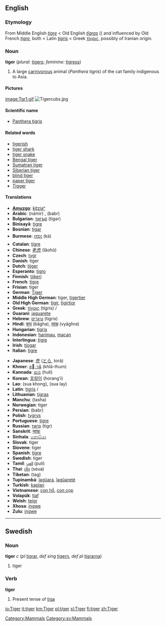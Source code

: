 ==English==
[[Category:Mammals]]
{{wikipedia}}
===Etymology===
From Middle English ''[[tigre]]'' < Old English ''[[tigras|tīgras]]'' ({{p}}) and influenced by Old French ''[[tigre]]'', both < Latin ''[[tigris]]'' < Greek [[τίγρις]], possibly of Iranian origin.

===Noun===
'''tiger''' (''plural:'' [[tigers]]; ''feminine:'' [[tigress]])

#A large [[carnivorous]] animal (''Panthera tigris'') of the cat family indigenous to Asia.

====Pictures====
[[image:Tgr1.gif]]      [[Image:Tigercubs.jpg]]

====Scientific name====
*[[Panthera tigris]]

====Related words====
*[[tigerish]]
*[[tiger shark]]
*[[tiger snake]]
*[[Bengal tiger]]
*[[Sumatran tiger]]
*[[Siberian tiger]]
*[[blind tiger]]
*[[paper tiger]]
*[[Tigger]]

====Translations====
{{top}}
*'''[[Amuzgo]]''': [[kítziaⁿ]]
*'''Arabic''': {{ARchar|[[نمر|نَمِرٌ]]}} (námir) {{m}}, {{ARchar|[[ببر|بَبرٌ]]}} (babr) {{m}}
*'''Bulgarian''': [[тигър]] (tigər) {{m}}
*'''Binisayâ''': [[tigre]]
*'''Bosnian''': [[tigar]]
*'''Burmese''': [[ကား]] (kà)
*'''Catalan''': [[tigre]] {{m}}
*'''Chinese''': [[老虎]] (lǎohǔ)
*'''Czech''': [[tygr]] {{m}}
*'''Danish''': tiger
*'''Dutch''': [[tijger]] {{m}}
*'''Esperanto''': [[tigro]]
*'''Finnish''': [[tiikeri]]
*'''French''': [[tigre]] {{m}}
*'''Frisian''': tiger
*'''German''': [[Tiger]] {{m}}
*'''Middle High German''': tiger, [[tigertier]]
*'''Old High German''': [[tigir]], [[tigirtior]]
*'''Greek''': [[τίγρις]] (tígris) {{m}}/{{f}}
*'''Guaraní''': [[jaguarete]]
*'''Hebrew''': [[טיגריס]] (tigris) {{m}}
*'''Hindi''': [[बाघ]] (bāgha), [[व्याघ्र]] (vyāghra)
*'''Hungarian''': [[tigris]]
*'''Indonesian''': [[harimau]], [[macan]]
*'''Interlingua''': [[tigre]]
*'''Irish''': [[tíogar]] {{m}}
*'''Italian''': [[tigre]] {{m}}
{{mid}}
*'''Japanese''': [[虎]] ([[とら]], torá)
*'''Khmer''': [[ខាធំ]] (khlā-thum)
*'''Kannada''': [[ಹುಲಿ]] (huli)
*'''Korean''': [[호랑이]] (horang’i)
*'''Lao''': (sua khong), (sua lay)
*'''Latin''': [[tigris]] {{m}}/{{f}}
*'''Lithuanian''': [[tigras]] {{m}}
*'''Manchu''': (tasha)
*'''Norwegian''': tiger {{m}}
*'''Persian''': {{FAchar|[[ببر]]}} (babr)
*'''Polish''': [[tygrys]] {{m}}
*'''Portuguese''': [[tigre]] {{m}}
*'''Russian''': [[тигр]] (tigr) {{m}}
*'''Sanskrit''': [[व्याघ्रः]] {{Unicode|(vyāghraḥ)}}
*'''Sinhala''': [[කොටියා]] {{Unicode|(koṭiya)}}
*'''Slovak''': tiger {{m}}
*'''Slovene''': tiger {{m}}
*'''Spanish''': [[tigre]] {{m}}
*'''Swedish''': tiger
*'''Tamil''': [[புலி]] (puli)
*'''Thai''': [[เสือ]] (seua)
*'''Tibetan''': (tag)
*'''Tupinambá''': [[îagûara]], [[îagûareté]]
*'''Turkish''': [[kaplan]]
*'''Vietnamese''': [[con hổ]], [[con cọp]]
*'''Volapük''': [[tiaf]]
*'''Welsh''': [[teigr]] {{m}}
*'''Xhosa''': [[ingwe]]
*'''Zulu''': [[ingwe]]
{{bottom}}


----

==Swedish==
[[Category:sv:Mammals]]
===Noun===
'''tiger''' ''c'' (''pl'' [[tigrar]], ''def sing'' [[tigern]], ''def pl'' [[tigrarna]])

#tiger

===Verb===
'''tiger''' 

#Present tense of [[tiga#Swedish|tiga]]

[[io:Tiger]]
[[it:tiger]]
[[km:Tiger]]
[[pl:tiger]]
[[sl:Tiger]]
[[fi:tiger]]
[[zh:Tiger]]